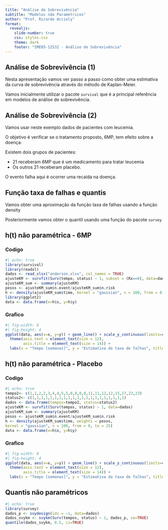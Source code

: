 ```yaml
---
title: "Análise de Sobrevivência"
subtitle: "Modelos não Paramétricos"
author: "Prof. Ricardo Accioly"
format:
  revealjs:
    slide-number: true
    css: styles.css
    theme: dark
    footer: "IME05-12532 - Análise de Sobrevivência"
---
```


## Análise de Sobrevivência (1)

Nesta apresentação vamos ver passo a passo como obter uma estimativa da curva de sobrevivência através do método de Kaplan-Meier.

Vamos inicialmente utilizar o pacote `survival` que é a principal referência em modelos de análise de sobrevivência.

## Análise de Sobrevivência (2)

Vamos usar neste exemplo dados de pacientes com leucemia.

O objetivo é verificar se o tratamento proposto, 6MP, tem efeito sobre a doença.

Existem dois grupos de pacientes:

-   21 receberam 6MP que é um medicamento para tratar leucemia
-   Os outros 21 receberam placebo.

::: {.fragment .highlight-red}
O evento falha aqui é ocorrer uma recaída na doença.
:::

## Função taxa de falhas e quantis

Vamos obter uma aproximação da função taxa de falhas usando a função density

Posteriormente vamos obter o quantil usando uma função do pacote `survey`

## h(t) não paramétrica - 6MP {.smaller}

::: panel-tabset
### Codigo

```r
#| echo: true
library(survival)
library(readxl)
dados <- read_xlsx("anderson.xlsx", col_names = TRUE)
ajusteKM <- survfit(Surv(tempo, status) ~ 1, subset = (Rx==0), data=dados)
ajusteKM_sum <- summary(ajusteKM)
pesos <- ajusteKM_sum$n.event/ajusteKM_sum$n.risk
h <- density(ajusteKM_sum$time, kernel = "gaussian", n = 100, from = 0, to = 35, weights = pesos)
library(ggplot2)
data <- data.frame(x=h$x, y=h$y)
```

### Grafico

```r
#| fig-width: 8
#| fig-height: 4
ggplot(data, aes(x=x, y=y)) + geom_line() + scale_y_continuous(limits=c(0,0.20)) + theme_light() +
  theme(axis.text = element_text(size = 12),
        axis.title = element_text(size = 14)) +
  labs(x = "Tempo [semanas]", y = "Estimativa da taxa de falhas", title = "Estimativa da taxa de falhas - 6MP")
```
:::

## h(t) não paramétrica - Placebo {.smaller}

::: panel-tabset
### Codigo

```r
#| echo: true
tempo2<- c(1,1,2,2,3,4,4,5,5,8,8,8,8,11,11,12,12,15,17,22,23)
status2<- c(1,1,1,1,1,1,1,1,1,1,1,1,1,1,1,1,1,1,1,1,1) 
dados <- data.frame(tempos=tempo2, status=status2)
ajusteKM <- survfit(Surv(tempos, status) ~ 1, data=dados)
ajusteKM_sum <- summary(ajusteKM)
pesos <- ajusteKM_sum$n.event/ajusteKM_sum$n.risk
h <- density(ajusteKM_sum$time, weights = pesos,
kernel = "gaussian", n = 100, from = 0, to = 25)
data <- data.frame(x=h$x, y=h$y)
```

### Grafico

```r
#| fig-width: 8
#| fig-height: 4
ggplot(data, aes(x=x, y=y)) + geom_line() + scale_y_continuous(limits=c(0,0.20)) +  theme_light() +
  theme(axis.text = element_text(size = 12),
        axis.title = element_text(size = 14)) +
  labs(x = "Tempo [semanas]", y = "Estimativa da taxa de falhas", title = "Estimativa da taxa de falhas - Placebo")
```
:::


## Quantis não paramétricos

```r
#| echo: true
library(survey)
dados_p <- svydesign(ids = ~1, data=dados)
dados_svykm <- svykm(Surv(tempos, status) ~ 1, dados_p, se=TRUE)
quantile(dados_svykm, 0.5, ci=TRUE)
```
